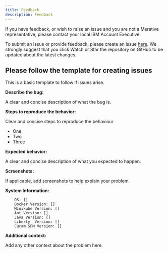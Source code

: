 ```yaml
---
title: Feedback
description: Feedback
---
```


If you have feedback, or wish to raise an issue and you are not a Merative
 representative, please contact your local IBM Account Executive.

To submit an issue or provide feedback, please create
 an issue
 [here](https://github.com/merative/spm-ui-upgrade-helper/issues).
We strongly suggest that you click Watch or Star the repository on
 GitHub to be updated about the latest changes.

## Please follow the template for creating issues

This is a basic template to follow if issues arise.

**Describe the bug:**

A clear and concise description of what the bug is.

**Steps to reproduce the behavior:**

Clear and concise steps to reproduce the behaviour

* One
* Two
* Three

**Expected behavior:**

A clear and concise description of what you expected to happen.

**Screenshots:**

If applicable, add screenshots to help explain your problem.

**System Information:**

```
    OS: []
    Docker Version: []
    Minikube Version: []
    Ant Version: []
    Java Version: []
    Liberty  Version: []
    Cúram SPM Version: []
```

**Additional context:**

Add any other context about the problem here.
